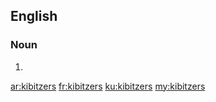 ==English==

===Noun===
{{head|en|plural}}

# {{plural of|kibitzer|lang=en}}

[[ar:kibitzers]]
[[fr:kibitzers]]
[[ku:kibitzers]]
[[my:kibitzers]]
